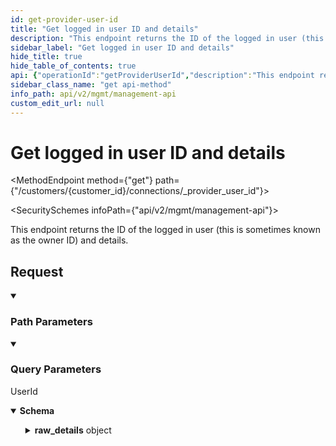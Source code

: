 ```yaml
---
id: get-provider-user-id
title: "Get logged in user ID and details"
description: "This endpoint returns the ID of the logged in user (this is sometimes known as the owner ID) and details."
sidebar_label: "Get logged in user ID and details"
hide_title: true
hide_table_of_contents: true
api: {"operationId":"getProviderUserId","description":"This endpoint returns the ID of the logged in user (this is sometimes known as the owner ID) and details.","tags":["Connections"],"security":[{"x-api-key":[]}],"parameters":[{"name":"provider_name","in":"query","required":true,"schema":{"type":"string","enum":["hubspot","ms_dynamics_365_sales","intercom"],"example":"hubspot"}},{"name":"customer_id","in":"path","required":true,"schema":{"type":"string"}}],"responses":{"200":{"description":"UserId","content":{"application/json":{"schema":{"type":"object","properties":{"user_id":{"type":"string","description":"The ID of the logged in user. The ID originates from your customer's third-party Provider."},"raw_details":{"type":"object","additionalProperties":true,"description":"The raw data from the your customer's third-party Provider."}},"example":{"user_id":"70115e3c-2700-4112-b28f-2706e08570e6","raw_details":{"user_id":"70115e3c-2700-4112-b28f-2706e08570e6","user":"test@something.com","scopes":["contacts","automation","oauth"]}}}}}}},"method":"get","path":"/customers/{customer_id}/connections/_provider_user_id","servers":[{"url":"https://api.supaglue.io/mgmt/v2","description":"Supaglue API"}],"securitySchemes":{"x-api-key":{"type":"apiKey","name":"x-api-key","in":"header","description":"API key to allow developers to access the API"}},"info":{"version":"0.14.14","title":"Management API","contact":{"name":"Supaglue","email":"docs@supaglue.com","url":"https://supaglue.com"},"description":"#### Introduction\n\nWelcome to the Management API documentation. You can use this API to manage customer integrations and connections.\n\n[![Run in Postman](https://run.pstmn.io/button.svg)](https://www.postman.com/supaglue/workspace/supaglue-public/overview)\n\n#### Base API URL\n\n```\nhttps://api.supaglue.io/mgmt/v2\n```\n"},"postman":{"name":"Get logged in user ID and details","description":{"content":"This endpoint returns the ID of the logged in user (this is sometimes known as the owner ID) and details.","type":"text/plain"},"url":{"path":["customers",":customer_id","connections","_provider_user_id"],"host":["{{baseUrl}}"],"query":[{"disabled":false,"description":{"content":"(Required) ","type":"text/plain"},"key":"provider_name","value":""}],"variable":[{"disabled":false,"description":{"content":"(Required) ","type":"text/plain"},"type":"any","value":"","key":"customer_id"}]},"header":[{"key":"Accept","value":"application/json"}],"method":"GET","auth":{"type":"apikey","apikey":[{"type":"any","value":"x-api-key","key":"key"},{"type":"any","value":"<API Key>","key":"value"},{"type":"any","value":"header","key":"in"}]}}}
sidebar_class_name: "get api-method"
info_path: api/v2/mgmt/management-api
custom_edit_url: null
---
```



<h1 className={"openapi__heading"}>Get logged in user ID and details</h1>

<MethodEndpoint method={"get"} path={"/customers/{customer_id}/connections/_provider_user_id"}></MethodEndpoint>

<SecuritySchemes infoPath={"api/v2/mgmt/management-api"}></SecuritySchemes>



This endpoint returns the ID of the logged in user (this is sometimes known as the owner ID) and details.

## Request

<details style={{"marginBottom":"1rem"}} className={"openapi-markdown__details"} data-collapsed={false} open={true}><summary style={{}}><h3 className={"openapi-markdown__details-summary-header-params"}>Path Parameters</h3></summary><div><ul><ParamsItem className={"paramsItem"} param={{"name":"customer_id","in":"path","required":true,"schema":{"type":"string"}}}></ParamsItem></ul></div></details><details style={{"marginBottom":"1rem"}} className={"openapi-markdown__details"} data-collapsed={false} open={true}><summary style={{}}><h3 className={"openapi-markdown__details-summary-header-params"}>Query Parameters</h3></summary><div><ul><ParamsItem className={"paramsItem"} param={{"name":"provider_name","in":"query","required":true,"schema":{"type":"string","enum":["hubspot","ms_dynamics_365_sales","intercom"],"example":"hubspot"}}}></ParamsItem></ul></div></details><div><div><ApiTabs><TabItem label={"200"} value={"200"}><div>

UserId

</div><div><MimeTabs className={"openapi-tabs__mime"} schemaType={"response"}><TabItem label={"application/json"} value={"application/json"}><SchemaTabs className={"openapi-tabs__schema"}><TabItem label={"Schema"} value={"Schema"}><details style={{}} className={"openapi-markdown__details response"} data-collapsed={false} open={true}><summary style={{}} className={"openapi-markdown__details-summary-response"}><strong>Schema</strong></summary><div style={{"textAlign":"left","marginLeft":"1rem"}}></div><ul style={{"marginLeft":"1rem"}}><SchemaItem collapsible={false} name={"user_id"} required={false} schemaName={"string"} qualifierMessage={undefined} schema={{"type":"string","description":"The ID of the logged in user. The ID originates from your customer's third-party Provider."}}></SchemaItem><SchemaItem collapsible={true} className={"schemaItem"}><details style={{}} className={"openapi-markdown__details"}><summary style={{}}><span className={"openapi-schema__container"}><strong className={"openapi-schema__property"}>raw_details</strong><span className={"openapi-schema__name"}> object</span></span></summary><div style={{"marginLeft":"1rem"}}><div style={{"marginTop":".5rem","marginBottom":".5rem"}}>

The raw data from the your customer's third-party Provider.

</div><SchemaItem name={"property name*"} required={false} schemaName={"any"} qualifierMessage={undefined} schema={{"type":"object","additionalProperties":true,"description":"The raw data from the your customer's third-party Provider."}} collapsible={false} discriminator={false}></SchemaItem></div></details></SchemaItem></ul></details></TabItem><TabItem label={"Example (from schema)"} value={"Example (from schema)"}><ResponseSamples responseExample={"{\n  \"user_id\": \"70115e3c-2700-4112-b28f-2706e08570e6\",\n  \"raw_details\": {\n    \"user_id\": \"70115e3c-2700-4112-b28f-2706e08570e6\",\n    \"user\": \"test@something.com\",\n    \"scopes\": [\n      \"contacts\",\n      \"automation\",\n      \"oauth\"\n    ]\n  }\n}"} language={"json"}></ResponseSamples></TabItem></SchemaTabs></TabItem></MimeTabs></div></TabItem></ApiTabs></div></div>
      
